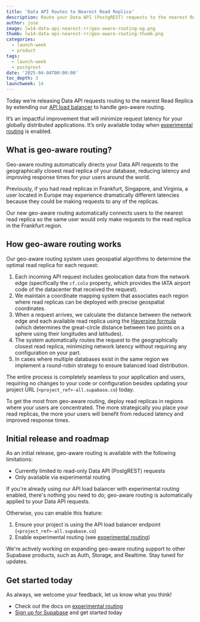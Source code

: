 ```yaml
---
title: 'Data API Routes to Nearest Read Replica'
description: Route your Data API (PostgREST) requests to the nearest Read Replica
author: jose
image: lw14-data-api-nearest-rr/geo-aware-routing-og.png
thumb: lw14-data-api-nearest-rr/geo-aware-routing-thumb.png
categories:
  - launch-week
  - product
tags:
  - launch-week
  - postgrest
date: '2025-04-04T00:00:00'
toc_depth: 3
launchweek: 14
---
```


Today we’re releasing Data API requests routing to the nearest Read Replica by extending our [API load balancer](/docs/guides/platform/read-replicas#api-load-balancer) to handle geo-aware routing.

It’s an impactful improvement that will minimize request latency for your globally distributed applications. It’s only available today when [experimental routing](/docs/guides/platform/read-replicas#experimental-routing) is enabled.

## What is geo-aware routing?

Geo-aware routing automatically directs your Data API requests to the geographically closest read replica of your database, reducing latency and improving response times for your users around the world.

Previously, if you had read replicas in Frankfurt, Singapore, and Virginia, a user located in Europe may experience dramatically different latencies because they could be making requests to any of the replicas.

Our new geo-aware routing automatically connects users to the nearest read replica so the same user would only make requests to the read replica in the Frankfurt region.

## How geo-aware routing works

Our geo-aware routing system uses geospatial algorithms to determine the optimal read replica for each request:

1. Each incoming API request includes geolocation data from the network edge (specifically the `cf.colo` property, which provides the IATA airport code of the datacenter that received the request).
2. We maintain a coordinate mapping system that associates each region where read replicas can be deployed with precise geospatial coordinates.
3. When a request arrives, we calculate the distance between the network edge and each available read replica using the [Haversine formula](https://en.wikipedia.org/wiki/Haversine_formula) (which determines the great-circle distance between two points on a sphere using their longitudes and latitudes).
4. The system automatically routes the request to the geographically closest read replica, minimizing network latency without requiring any configuration on your part.
5. In cases where multiple databases exist in the same region we implement a round-robin strategy to ensure balanced load distribution.

The entire process is completely seamless to your application and users, requiring no changes to your code or configuration besides updating your project URL (`<project_ref>-all.supabase.co`) today.

To get the most from geo-aware routing, deploy read replicas in regions where your users are concentrated. The more strategically you place your read replicas, the more your users will benefit from reduced latency and improved response times.

## Initial release and roadmap

As an initial release, geo-aware routing is available with the following limitations:

- Currently limited to read-only Data API (PostgREST) requests
- Only available via experimental routing

If you're already using our API load balancer with experimental routing enabled, there's nothing you need to do; geo-aware routing is automatically applied to your Data API requests.

Otherwise, you can enable this feature:

1. Ensure your project is using the API load balancer endpoint (`<project_ref>-all.supabase.co`)
2. Enable experimental routing (see [experimental routing](/docs/guides/platform/read-replicas#experimental-routing))

We're actively working on expanding geo-aware routing support to other Supabase products, such as Auth, Storage, and Realtime. Stay tuned for updates.

## Get started today

As always, we welcome your feedback, let us know what you think!

- Check out the docs on [experimental routing](/docs/guides/platform/read-replicas#experimental-routing)
- [Sign up for Supabase](/dashboard/sign-up) and get started today
